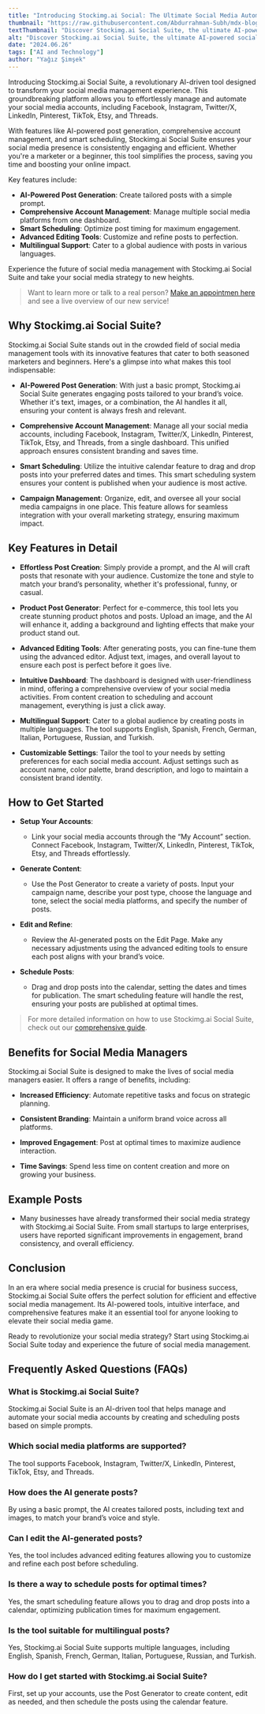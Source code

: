 ```yaml
---
title: "Introducing Stockimg.ai Social: The Ultimate Social Media Automation Tool"
thumbnail: "https://raw.githubusercontent.com/Abdurrahman-Subh/mdx-blog/main/images/sai-social-knolling.png"
textThumbnail: "Discover Stockimg.ai Social Suite, the ultimate AI-powered social media automation tool. Effortlessly manage, create, and schedule posts across all your social media platforms with unparalleled efficiency."
alt: "Discover Stockimg.ai Social Suite, the ultimate AI-powered social media automation tool. Effortlessly manage, create, and schedule posts across all your social media platforms with unparalleled efficiency."
date: "2024.06.26"
tags: ["AI and Technology"]
author: "Yağız Şimşek"
---
```


<CustomImage
    src="https://raw.githubusercontent.com/Abdurrahman-Subh/mdx-blog/main/images/sai-social-knolling.png"
    alt="textThumbnail"
/>

Introducing Stockimg.ai Social Suite, a revolutionary AI-driven tool designed to transform your social media management experience. This groundbreaking platform allows you to effortlessly manage and automate your social media accounts, including Facebook, Instagram, Twitter/X, LinkedIn, Pinterest, TikTok, Etsy, and Threads. 

With features like AI-powered post generation, comprehensive account management, and smart scheduling, Stockimg.ai Social Suite ensures your social media presence is consistently engaging and efficient. Whether you're a marketer or a beginner, this tool simplifies the process, saving you time and boosting your online impact.

Key features include:

- **AI-Powered Post Generation**: Create tailored posts with a simple prompt.
- **Comprehensive Account Management**: Manage multiple social media platforms from one dashboard.
- **Smart Scheduling**: Optimize post timing for maximum engagement.
- **Advanced Editing Tools**: Customize and refine posts to perfection.
- **Multilingual Support**: Cater to a global audience with posts in various languages.

Experience the future of social media management with Stockimg.ai Social Suite and take your social media strategy to new heights.

> Want to learn more or talk to a real person? [Make an appointmen here](https://calendar.app.google/3ZkebYe98ueGv6aq9) and see a live overview of our new service! 

## Why Stockimg.ai Social Suite?

Stockimg.ai Social Suite stands out in the crowded field of social media management tools with its innovative features that cater to both seasoned marketers and beginners. Here's a glimpse into what makes this tool indispensable:

- **AI-Powered Post Generation**: With just a basic prompt, Stockimg.ai Social Suite generates engaging posts tailored to your brand’s voice. Whether it's text, images, or a combination, the AI handles it all, ensuring your content is always fresh and relevant.

- **Comprehensive Account Management**: Manage all your social media accounts, including Facebook, Instagram, Twitter/X, LinkedIn, Pinterest, TikTok, Etsy, and Threads, from a single dashboard. This unified approach ensures consistent branding and saves time.

- **Smart Scheduling**: Utilize the intuitive calendar feature to drag and drop posts into your preferred dates and times. This smart scheduling system ensures your content is published when your audience is most active.

- **Campaign Management**: Organize, edit, and oversee all your social media campaigns in one place. This feature allows for seamless integration with your overall marketing strategy, ensuring maximum impact.

## Key Features in Detail

- **Effortless Post Creation**: Simply provide a prompt, and the AI will craft posts that resonate with your audience. Customize the tone and style to match your brand’s personality, whether it's professional, funny, or casual.

- **Product Post Generator**: Perfect for e-commerce, this tool lets you create stunning product photos and posts. Upload an image, and the AI will enhance it, adding a background and lighting effects that make your product stand out.

- **Advanced Editing Tools**: After generating posts, you can fine-tune them using the advanced editor. Adjust text, images, and overall layout to ensure each post is perfect before it goes live.

- **Intuitive Dashboard**: The dashboard is designed with user-friendliness in mind, offering a comprehensive overview of your social media activities. From content creation to scheduling and account management, everything is just a click away.

- **Multilingual Support**: Cater to a global audience by creating posts in multiple languages. The tool supports English, Spanish, French, German, Italian, Portuguese, Russian, and Turkish.

- **Customizable Settings**: Tailor the tool to your needs by setting preferences for each social media account. Adjust settings such as account name, color palette, brand description, and logo to maintain a consistent brand identity.

## How to Get Started

- **Setup Your Accounts**: 
    - Link your social media accounts through the “My Account” section. Connect Facebook, Instagram, Twitter/X, LinkedIn, Pinterest, TikTok, Etsy, and Threads effortlessly.

- **Generate Content**:
    - Use the Post Generator to create a variety of posts. Input your campaign name, describe your post type, choose the language and tone, select the social media platforms, and specify the number of posts.

- **Edit and Refine**:
    - Review the AI-generated posts on the Edit Page. Make any necessary adjustments using the advanced editing tools to ensure each post aligns with your brand’s voice.

- **Schedule Posts**:
    - Drag and drop posts into the calendar, setting the dates and times for publication. The smart scheduling feature will handle the rest, ensuring your posts are published at optimal times.

> For more detailed information on how to use Stockimg.ai Social Suite, check out our [comprehensive guide](https://stockimg.ai/blog/guide/how-to-use-stockimg-social).

## Benefits for Social Media Managers

Stockimg.ai Social Suite is designed to make the lives of social media managers easier. It offers a range of benefits, including:

- **Increased Efficiency**: Automate repetitive tasks and focus on strategic planning.

- **Consistent Branding**: Maintain a uniform brand voice across all platforms.

- **Improved Engagement**: Post at optimal times to maximize audience interaction.

- **Time Savings**: Spend less time on content creation and more on growing your business.

## Example Posts

- Many businesses have already transformed their social media strategy with Stockimg.ai Social Suite. From small startups to large enterprises, users have reported significant improvements in engagement, brand consistency, and overall efficiency.

<CustomImage
    src="https://raw.githubusercontent.com/Abdurrahman-Subh/mdx-blog/main/images/sai-social-q1.png"
    alt="textThumbnail"
/>

<CustomImage
    src="https://raw.githubusercontent.com/Abdurrahman-Subh/mdx-blog/main/images/sai-social-q2.png"
    alt="textThumbnail"
/>

## Conclusion

In an era where social media presence is crucial for business success, Stockimg.ai Social Suite offers the perfect solution for efficient and effective social media management. Its AI-powered tools, intuitive interface, and comprehensive features make it an essential tool for anyone looking to elevate their social media game.

Ready to revolutionize your social media strategy? Start using Stockimg.ai Social Suite today and experience the future of social media management.

## Frequently Asked Questions (FAQs)

### What is Stockimg.ai Social Suite?

Stockimg.ai Social Suite is an AI-driven tool that helps manage and automate your social media accounts by creating and scheduling posts based on simple prompts.

### Which social media platforms are supported?

The tool supports Facebook, Instagram, Twitter/X, LinkedIn, Pinterest, TikTok, Etsy, and Threads.

### How does the AI generate posts?

By using a basic prompt, the AI creates tailored posts, including text and images, to match your brand’s voice and style.

### Can I edit the AI-generated posts?

Yes, the tool includes advanced editing features allowing you to customize and refine each post before scheduling.

### Is there a way to schedule posts for optimal times?

Yes, the smart scheduling feature allows you to drag and drop posts into a calendar, optimizing publication times for maximum engagement.

### Is the tool suitable for multilingual posts?

Yes, Stockimg.ai Social Suite supports multiple languages, including English, Spanish, French, German, Italian, Portuguese, Russian, and Turkish.

### How do I get started with Stockimg.ai Social Suite?

First, set up your accounts, use the Post Generator to create content, edit as needed, and then schedule the posts using the calendar feature.